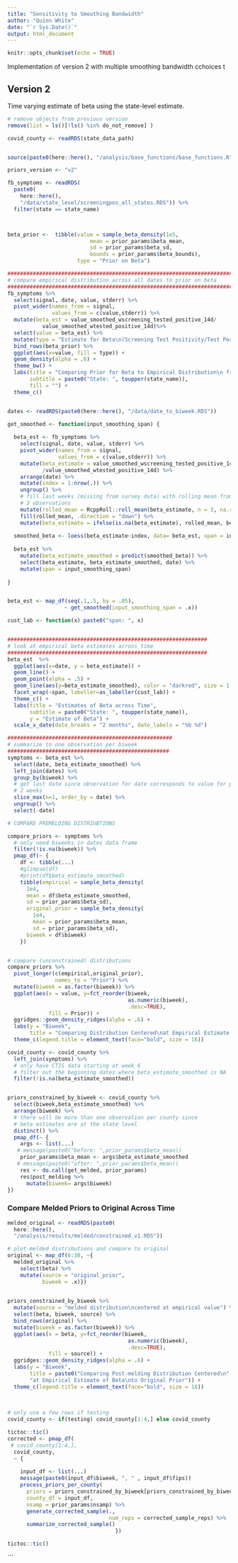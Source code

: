 ```yaml
---
title: "Sensitivity to Smoothing Bandwidth"
author: "Quinn White"
date: "`r Sys.Date()`"
output: html_document
---
```


```r
knitr::opts_chunk$set(echo = TRUE)
```

Implementation of version 2 with multiple smoothing bandwidth cchoices t

## Version 2

Time varying estimate of beta using the state-level estimate.


```r


# remove objects from previous version
remove(list = ls()[!ls() %in% do_not_remove] )

covid_county <- readRDS(state_data_path)


source(paste0(here::here(), "/analysis/base_functions/base_functions.R"))

priors_version <- "v2"

fb_symptoms <- readRDS(
  paste0(
    here::here(), 
    "/data/state_level/screeningpos_all_states.RDS")) %>%
  filter(state == state_name)



beta_prior <-  tibble(value = sample_beta_density(1e5,
                          mean = prior_params$beta_mean,
                          sd = prior_params$beta_sd,
                          bounds = prior_params$beta_bounds),
                      type = "Prior on Beta")

```

```r

################################################################################################
# compare empirical distribution across all dates to prior on beta 
################################################################################################
fb_symptoms %>% 
  select(signal, date, value, stderr) %>% 
  pivot_wider(names_from = signal,
              values_from = c(value,stderr)) %>%
  mutate(beta_est = value_smoothed_wscreening_tested_positive_14d/
           value_smoothed_wtested_positive_14d)%>%
  select(value = beta_est) %>%
  mutate(type = "Estimate for Beta\n(Screening Test Positivity/Test Positivity)") %>%
  bind_rows(beta_prior) %>%
  ggplot(aes(x=value, fill = type)) +
  geom_density(alpha = .6) +
  theme_bw() +
  labs(title = "Comparing Prior for Beta to Empirical Distribution\n from COVID-19 Trends and Impact Survey Data Across All Dates",
       subtitle = paste0("State: ", toupper(state_name)),
       fill = "") +
  theme_c()



```

```r

dates <- readRDS(paste0(here::here(), "/data/date_to_biweek.RDS"))

get_smoothed <- function(input_smoothing_span) {
  
  beta_est <- fb_symptoms %>% 
    select(signal, date, value, stderr) %>% 
    pivot_wider(names_from = signal,
                values_from = c(value,stderr)) %>%
    mutate(beta_estimate = value_smoothed_wscreening_tested_positive_14d
           /value_smoothed_wtested_positive_14d) %>%
    arrange(date) %>%
    mutate(index = 1:nrow(.)) %>%
    ungroup() %>%
    # fill last weeks (missing from survey data) with rolling mean from previous
    # 3 observations
    mutate(rolled_mean = RcppRoll::roll_mean(beta_estimate, n = 3, na.rm = FALSE, fill = NA)) %>%
    fill(rolled_mean, .direction = "down") %>%
    mutate(beta_estimate = ifelse(is.na(beta_estimate), rolled_mean, beta_estimate))
  
  smoothed_beta <- loess(beta_estimate~index, data= beta_est, span = input_smoothing_span)
  
  beta_est %>%
    mutate(beta_estimate_smoothed = predict(smoothed_beta)) %>%
    select(beta_estimate, beta_estimate_smoothed, date) %>%
    mutate(span = input_smoothing_span)
  
}


beta_est <- map_df(seq(.1,.5, by = .05),
                  ~ get_smoothed(input_smoothing_span = .x))        


```

```r

cust_lab <- function(x) paste0("span: ", x)


###############################################################
# look at empirical beta estimates across time 
###############################################################
beta_est  %>%
  ggplot(aes(x=date, y = beta_estimate)) +
  geom_line() +
  geom_point(alpha = .5) +
  geom_line(aes(y=beta_estimate_smoothed), color = "darkred", size = 1.2) +
  facet_wrap(~span, labeller=as_labeller(cust_lab)) +
  theme_c() +
  labs(title = "Estimates of Beta across Time",
       subtitle = paste0("State: ", toupper(state_name)),
       y = "Estimate of Beta") +
  scale_x_date(date_breaks = "2 months", date_labels = "%b %d")


```


```r

####################################################
# summarize to one observation per biweek 
###################################################
symptoms <- beta_est %>%
  select(date, beta_estimate_smoothed) %>%
  left_join(dates) %>%
  group_by(biweek) %>%
  # get last date since observation for date corresponds to value for previous
  # 2 weeks
  slice_max(n=1, order_by = date) %>%
  ungroup() %>%
  select(-date)

```

```r

# COMPARE PREMELDING DISTRIUBTIONS

compare_priors <- symptoms %>%
  # only need biweeks in dates data frame
  filter(!is.na(biweek)) %>%
  pmap_df(~ {
    df <- tibble(...)
    #glimpse(df)
    #print(df$beta_estimate_smoothed)
    tibble(empirical = sample_beta_density(
      1e4, 
      mean = df$beta_estimate_smoothed, 
      sd = prior_params$beta_sd),
      original_prior = sample_beta_density(
        1e4,
        mean = prior_params$beta_mean,
        sd = prior_params$beta_sd),
      biweek = df$biweek)
    })


# compare (unconstrained) distributions
compare_priors %>%
  pivot_longer(c(empirical,original_prior), 
               names_to = "Prior") %>%
  mutate(biweek = as.factor(biweek)) %>%
  ggplot(aes(x = value, y=fct_reorder(biweek, 
                                      as.numeric(biweek),
                                      .desc=TRUE), 
             fill = Prior)) +
  ggridges::geom_density_ridges(alpha = .6) +
  labs(y = "Biweek",
       title = "Comparing Distribution Centered\nat Empirical Estimate of Beta\nto Original Prior\n(Not Melded)") +
  theme_c(legend.title = element_text(face="bold", size = 16))


```


```r

  
covid_county <- covid_county %>% 
  left_join(symptoms) %>%
  # only have CTIS data starting at week 6
  # filter out the beginning dates where beta_estimate_smoothed is NA
  filter(!is.na(beta_estimate_smoothed))


priors_constrained_by_biweek <- covid_county %>% 
  select(biweek,beta_estimate_smoothed) %>%
  arrange(biweek) %>%
  # there will be more than one observation per county since
  # beta estimates are at the state level
  distinct() %>%
  pmap_df(~ {
    args <- list(...)
   # message(paste0("before: ",prior_params$beta_mean))
    prior_params$beta_mean <- args$beta_estimate_smoothed
   # message(paste0("after: ",prior_params$beta_mean))
    res <- do.call(get_melded, prior_params)
    res$post_melding %>%
      mutate(biweek= args$biweek)
})


```

### Compare Melded Priors to Original Across Time

```r

melded_original <- readRDS(paste0(
  here::here(),
  "/analysis/results/melded/constrained_v1.RDS"))

# plot melded distributions and compare to original
original <- map_df(6:30, ~{ 
  melded_original %>%
    select(beta) %>%
    mutate(source = "original_prior",
           biweek = .x)})
 

priors_constrained_by_biweek %>%
  mutate(source = "melded distribution\ncentered at empirical value") %>%
  select(beta, biweek, source) %>%
  bind_rows(original) %>%
  mutate(biweek = as.factor(biweek)) %>%
  ggplot(aes(x = beta, y=fct_reorder(biweek, 
                                      as.numeric(biweek),
                                      .desc=TRUE), 
             fill = source)) +
  ggridges::geom_density_ridges(alpha = .6) +
  labs(y = "Biweek",
       title = paste0("Comparing Post-melding Distribution Centered\n",
       "at Empirical Estimate of Beta\nto Original Prior")) +
  theme_c(legend.title = element_text(face="bold", size = 16))
  
  


```

```r


# only use a few rows if testing
covid_county <- if(testing) covid_county[1:4,] else covid_county

tictoc::tic()
corrected <- pmap_df(
 # covid_county[1:4,], 
  covid_county,
  ~ { 
    
    input_df <- list(...)
    message(paste0(input_df$biweek, ", " , input_df$fips))
    process_priors_per_county(
      priors = priors_constrained_by_biweek[priors_constrained_by_biweek$biweek == input_df$biweek,],
      county_df = input_df,
      nsamp = prior_params$nsamp) %>%
      generate_corrected_sample(., 
                                num_reps = corrected_sample_reps) %>%
      summarize_corrected_sample()
                                  })

tictoc::tic()

```

```

